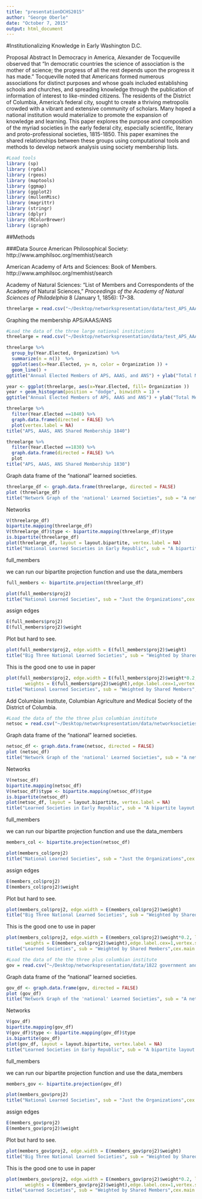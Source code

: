 ```yaml
---
title: "presentationDCHS2015"
author: "George Oberle"
date: "October 7, 2015"
output: html_document
---
```


#Institutionalizing Knowledge in Early Washington D.C.  

Proposal Abstract
In Democracy in America, Alexander de Tocqueville observed that “In democratic countries the science of association is the mother of science; the progress of all the rest depends upon the progress it has made.” Tocqueville noted that Americans formed numerous associations for distinct purposes and whose goals included establishing schools and churches, and spreading knowledge through the publication of information of interest to like-minded citizens.  The residents of the District of Columbia, America’s federal city, sought to create a thriving metropolis crowded with a vibrant and extensive community of scholars. Many hoped a national institution would materialize to promote the expansion of knowledge and learning. This paper explores the purpose and composition of the myriad societies in the early federal city, especially scientific, literary and proto-professional societies, 1815-1850. This paper examines the shared relationships between these groups using computational tools and methods to develop network analysis using society membership lists.

```r
#Load tools
library (sp)
library (rgdal)
library (rgeos)
library (maptools)
library (ggmap)
library (ggplot2)
library (mullenMisc)
library (magrittr)
library (stringr)
library (dplyr)
library (RColorBrewer)
library (igraph)
```

##Methods

###Data
Source
American Philosophical Society: http://www.amphilsoc.org/memhist/search

American Academy of Arts and Sciences: Book of Members. http://www.amphilsoc.org/memhist/search

Academy of Natural Sciences: “List of Members and Correspondents of the Academy of Natural Sciences,” *Proceedings of the Academy of Natural Sciences of Philadelphia* 8 (January 1, 1856): 17–38.




```r
threelarge = read.csv("~/Desktop/networkspresentation/data/test_APS_AAAS_ANS-1849.csv")
```

Graphing the membership APS/AAAS/ANS
```r
#Load the data of the three large national institutions
threelarge = read.csv("~/Desktop/networkspresentation/data/test_APS_AAAS_ANS-1849.csv")

threelarge %>%
  group_by(Year.Elected, Organization) %>%
  summarize(n = n())  %>% 
  ggplot(aes(x=Year.Elected, y= n, color = Organization )) +
  geom_line() +
ggtitle("Annual Elected Members of APS, AAAS, and ANS") + ylab("Total Members Elected") + xlab("Year Elected")

year <- ggplot(threelarge, aes(x=Year.Elected, fill= Organization ))
year + geom_histogram(position = "dodge", binwidth = 1) +
ggtitle("Annual Elected Members of APS, AAAS and ANS") + ylab("Total Members Elected") + xlab("Year Elected")

threelarge %>%
  filter(Year.Elected ==1840) %>%
  graph.data.frame(directed = FALSE) %>%
  plot(vertex.label = NA)
title("APS, AAAS, ANS Shared Membership 1840")

threelarge %>%
  filter(Year.Elected ==1830) %>%
  graph.data.frame(directed = FALSE) %>%
  plot
title("APS, AAAS, ANS Shared Membership 1830")

```


Graph data frame of the "national" learned societies.
```r
threelarge_df <- graph.data.frame(threelarge, directed = FALSE)
plot (threelarge_df)
title("Network Graph of the 'national' Learned Societies", sub = "A network graph of members with name labels",cex.main = 2,   font.main= 4, col.main= "blue", cex.sub = 0.75, font.sub = 3, col.sub = "red")
```

Networks

```r
V(threelarge_df)
bipartite.mapping(threelarge_df)
V(threelarge_df)$type <- bipartite.mapping(threelarge_df)$type
is.bipartite(threelarge_df)
plot(threelarge_df, layout = layout.bipartite, vertex.label = NA)
title("National Learned Societies in Early Republic", sub = "A bipartite layout of members and organizations",cex.main = 2,   font.main= 4, col.main= "blue", cex.sub = 0.75, font.sub = 3, col.sub = "red")
```
full_members

we can run our bipartite projection function and use the data_members

```r
full_members <- bipartite.projection(threelarge_df)
```


```r
plot(full_members$proj2)
title("National Learned Societies", sub = "Just the Organizations",cex.main = 2,   font.main= 4, col.main= "blue", cex.sub = 2, font.sub = 3, col.sub = "red")
```

assign edges
```r
E(full_members$proj2)
E(full_members$proj2)$weight
```

Plot but hard to see.
```r
plot(full_members$proj2, edge.width = E(full_members$proj2)$weight)
title("Big Three National Learned Societies", sub = "Weighted by Shared Members",cex.main = 2,   font.main= 4, col.main= "blue", cex.sub = 2, font.sub = 3, col.sub = "red")
```

This is the good one to use in paper
```r
plot(full_members$proj2, edge.width = E(full_members$proj2)$weight*0.2, layout = layout.fruchterman.reingold(full_members$proj2, 
       weights = E(full_members$proj2)$weight),edge.label.cex=1,vertex.shape="circle",edge.color="red", vertex.size = 25, vertex.color="lightblue", asp=0, margin=0,  vertex.label.dist = 0, vertex.label.cex = .5)
title("National Learned Societies", sub = "Weighted by Shared Members",cex.main = 2,   font.main= 2, col.main= "blue", cex.sub = 2, font.sub = 3, col.sub = "red")  

```

Add Columbian Institute, Columbian Agriculture and Medical Society of the District of Columbia.

```r
#Load the data of the the three plus columbian institute
netsoc = read.csv("~/Desktop/networkspresentation/data/networksocieties.csv")
```

Graph data frame of the "national" learned societies.
```r
netsoc_df <- graph.data.frame(netsoc, directed = FALSE)
plot (netsoc_df)
title("Network Graph of the 'national' Learned Societies", sub = "A network graph of members with name labels",cex.main = 2,   font.main= 4, col.main= "blue", cex.sub = 0.75, font.sub = 3, col.sub = "red")
```

Networks

```r
V(netsoc_df)
bipartite.mapping(netsoc_df)
V(netsoc_df)$type <- bipartite.mapping(netsoc_df)$type
is.bipartite(netsoc_df)
plot(netsoc_df, layout = layout.bipartite, vertex.label = NA)
title("Learned Societies in Early Republic", sub = "A bipartite layout of members and organizations",cex.main = 2,   font.main= 4, col.main= "blue", cex.sub = 0.75, font.sub = 3, col.sub = "red")
```
full_members

we can run our bipartite projection function and use the data_members

```r
members_col <- bipartite.projection(netsoc_df)
```


```r
plot(members_col$proj2)
title("National Learned Societies", sub = "Just the Organizations",cex.main = 2,   font.main= 4, col.main= "blue", cex.sub = 2, font.sub = 3, col.sub = "red")
```

assign edges
```r
E(members_col$proj2)
E(members_col$proj2)$weight
```

Plot but hard to see.
```r
plot(members_col$proj2, edge.width = E(members_col$proj2)$weight)
title("Big Three National Learned Societies", sub = "Weighted by Shared Members",cex.main = 2,   font.main= 4, col.main= "blue", cex.sub = 2, font.sub = 3, col.sub = "red")
```

This is the good one to use in paper
```r
plot(members_col$proj2, edge.width = E(members_col$proj2)$weight*0.2, layout = layout.fruchterman.reingold(members_col$proj2, 
       weights = E(members_col$proj2)$weight),edge.label.cex=1,vertex.shape="circle",edge.color="red", vertex.size = 25, vertex.color="lightblue", asp=0, margin=0,  vertex.label.dist = 0, vertex.label.cex = .5)
title("Learned Societies", sub = "Weighted by Shared Members",cex.main = 2,   font.main= 2, col.main= "blue", cex.sub = 2, font.sub = 3, col.sub = "red")  

```


```r
#Load the data of the the three plus columbian institute
gov = read.csv("~/Desktop/networkspresentation/data/1822 government and columbianinstitute.csv")
```

Graph data frame of the "national" learned societies.
```r
gov_df <- graph.data.frame(gov, directed = FALSE)
plot (gov_df)
title("Network Graph of the 'national' Learned Societies", sub = "A network graph of members with name labels",cex.main = 2,   font.main= 4, col.main= "blue", cex.sub = 0.75, font.sub = 3, col.sub = "red")
```

Networks

```r
V(gov_df)
bipartite.mapping(gov_df)
V(gov_df)$type <- bipartite.mapping(gov_df)$type
is.bipartite(gov_df)
plot(gov_df, layout = layout.bipartite, vertex.label = NA)
title("Learned Societies in Early Republic", sub = "A bipartite layout of members and organizations",cex.main = 2,   font.main= 4, col.main= "blue", cex.sub = 0.75, font.sub = 3, col.sub = "red")
```
full_members

we can run our bipartite projection function and use the data_members

```r
members_gov <- bipartite.projection(gov_df)
```


```r
plot(members_gov$proj2)
title("National Learned Societies", sub = "Just the Organizations",cex.main = 2,   font.main= 4, col.main= "blue", cex.sub = 2, font.sub = 3, col.sub = "red")
```

assign edges
```r
E(members_gov$proj2)
E(members_gov$proj2)$weight
```

Plot but hard to see.
```r
plot(members_gov$proj2, edge.width = E(members_gov$proj2)$weight)
title("Big Three National Learned Societies", sub = "Weighted by Shared Members",cex.main = 2,   font.main= 4, col.main= "blue", cex.sub = 2, font.sub = 3, col.sub = "red")
```

This is the good one to use in paper
```r
plot(members_gov$proj2, edge.width = E(members_gov$proj2)$weight*0.2, layout = layout.fruchterman.reingold(members_gov$proj2, 
       weights = E(members_gov$proj2)$weight),edge.label.cex=1,vertex.shape="circle",edge.color="red", vertex.size = 25, vertex.color="lightblue", asp=0, margin=0,  vertex.label.dist = 0, vertex.label.cex = .5)
title("Learned Societies", sub = "Weighted by Shared Members",cex.main = 2,   font.main= 2, col.main= "blue", cex.sub = 2, font.sub = 3, col.sub = "red")  

```


